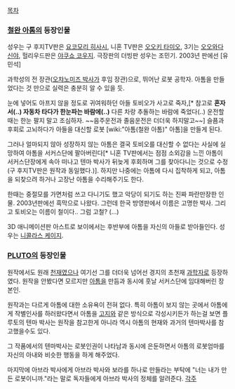[[목차]]

=== [[철완 아톰]]의 등장인물 ===
성우는 구 후지TV판은 [[요코모리 히사시]], 니혼 TV판은 [[오오키 타미오]], 3기는 [[오오와다 신야]], 헐리우드판은 [[야쿠쇼 코우지]]. 극장판의 더빙판 성우는 조민기. 2003년 판에선 [유민석]

과학성의 전 장관([[오챠노미즈 박사]]가 후임 장관)으로, 뛰어난 로봇 공학자. 아톰을 만들었다는 것 만으로 실력은 충분히 알 수 있을 듯.

눈에 넣어도 아프지 않을 정도로 귀여워하던 아들 토비오가 사고로 죽자,[* 참고로 '''혼자서(..) 자동차 타다가 한눈파는 바람에(..)''' 다른 차랑 추돌하는 바람에 죽었다(..) 운전할 때는 한눈 팔지 말고 조심하자. ~~음주운전과 졸음운전은 더더욱 하지말고~~] 슬픔과 후회로 고뇌하다가 아들을 대신할 로봇 [wiki:"아톰(철완 아톰)" 아톰]을 만들게 된다.

그러나 얼마되지 않아 성장하지 않는 아톰은 결국 토비오를 대신할 수 없다는 사실에 실망하여 아톰을 서커스단에 팔아버린다[* 니혼 TV판에서는 점점 소외감을 느낀 아톰이 서커스단장에게 속아 떠나고 텐마 박사가 뒤늦게 후회하며 그를 찾아다니는 것으로 수정(구 후지TV판은 원작과 동일했다.)]. 하지만 나중에는 아톰에 다시 집착하게 되고, 아톰을 되찾으려 하거나 고장난 아톰을 수리해주기도 한다.

한때는 중절모를 가면처럼 쓰고 다니기도 했고 악당이 되기도 하는 진짜 파란만장한 인물. 2003년판에선 흑막으로 나왔다. 그런데 한국 방영판에서 이름은 고명한 박사. 그리고 토비오는 이름이 철이다.. 그럼 고철? (...)

3D 애니메이션판 아스트로 보이에서는 후반부에 아톰을 자신의 아들로 받아들인다.  성우는 [[니콜라스 케이지]].
=== [[PLUTO]]의 등장인물 ===

원작에서도 원래 [[천재]]였으나 여기선 그를 더더욱 넘어선 경지의 초천재 [[과학자]]로 등장하였다. 원작을 안봤다면 모르지만 [[아톰]]을 만듬과 동시에 훗날 서커스단에 임대해버린 장본인.

원작과는 다르게 아톰에 대한 소유욕이 전혀 없다. 특히 아톰이 보지 않는 곳에서 아톰에게 작별인사를 하러왔다면서 아톰을 [[고지]]와 같은 방식으로 각성시키든가 하는걸 보면 플루토의 텐마 박사는 원작을 참고한게 아니라 역시 아톰의 현재와 과거의 텐마박사를 참고했을수도 있다.

그 작품에서의 텐마박사는 로봇인권이 나타남과 동시에 은둔하면서 아톰의 로봇엄마를 자신의 아내와 비슷한 행동을 하게 해주었다.

마지막에 아브라 박사에게 아브라 박사와 보라를 하나로 만들라는 부탁에 "너는 내가 만든 로봇이니까."라는 말로 독자들에게 아브라 박사의 정체를 알려준다.
[[각주]]
